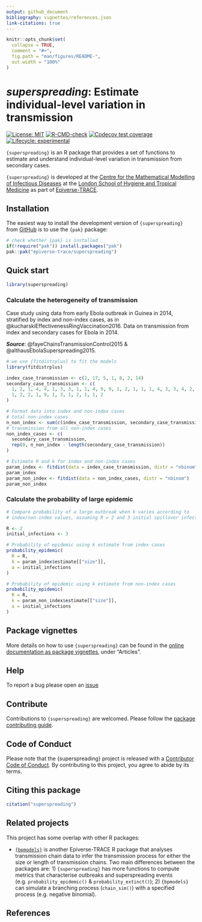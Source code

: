 ```yaml
---
output: github_document
bibliography: vignettes/references.json
link-citations: true
---
```


<!-- README.md is generated from README.Rmd. Please edit that file -->

```r
knitr::opts_chunk$set(
  collapse = TRUE,
  comment = "#>",
  fig.path = "man/figures/README-",
  out.width = "100%"
)
```

# _superspreading_: Estimate individual-level variation in transmission

<!-- badges: start -->
[![License: MIT](https://img.shields.io/badge/License-MIT-yellow.svg)](https://opensource.org/licenses/MIT)
[![R-CMD-check](https://github.com/epiverse-trace/superspreading/actions/workflows/R-CMD-check.yaml/badge.svg)](https://github.com/epiverse-trace/superspreading/actions/workflows/R-CMD-check.yaml)
[![Codecov test coverage](https://codecov.io/gh/epiverse-trace/superspreading/branch/main/graph/badge.svg)](https://app.codecov.io/gh/epiverse-trace/superspreading?branch=main)
[![Lifecycle: experimental](https://img.shields.io/badge/lifecycle-experimental-orange.svg)](https://lifecycle.r-lib.org/articles/stages.html#experimental)
<!-- badges: end -->

`{superspreading}` is an R package that provides a set of functions to estimate 
and understand individual-level variation in transmission from
secondary cases. 

`{superspreading}` is developed at the [Centre for the Mathematical Modelling of Infectious Diseases](https://www.lshtm.ac.uk/research/centres/centre-mathematical-modelling-infectious-diseases) at the [London School of Hygiene and Tropical Medicine](https://www.lshtm.ac.uk/) as part of [Epiverse-TRACE](https://data.org/initiatives/epiverse/).

## Installation

The easiest way to install the development version of `{superspreading}` from
[GitHub](https://github.com/) is to use the `{pak}` package:
  
  ``` r
# check whether {pak} is installed
if(!require("pak")) install.packages("pak")
pak::pak("epiverse-trace/superspreading")
```

## Quick start

```r
library(superspreading)
```

### Calculate the heterogeneity of transmission

Case study using data from early Ebola outbreak in Guinea in 2014, stratified by index and non-index cases, as in @kucharskiEffectivenessRingVaccination2016. Data on transmission from index and secondary cases for Ebola in 2014.

***Source***: @fayeChainsTransmissionControl2015 & @althausEbolaSuperspreading2015.

```r
# we use {fitdistrplus} to fit the models
library(fitdistrplus)

index_case_transmission <- c(2, 17, 5, 1, 8, 2, 14)
secondary_case_transmission <- c(
  1, 2, 1, 4, 4, 1, 3, 3, 1, 1, 4, 9, 9, 1, 2, 1, 1, 1, 4, 3, 3, 4, 2, 5, 
  1, 2, 2, 1, 9, 1, 3, 1, 2, 1, 1, 2
) 

# Format data into index and non-index cases
# total non-index cases
n_non_index <- sum(c(index_case_transmission, secondary_case_transmission)) 
# transmission from all non-index cases
non_index_cases <- c(
  secondary_case_transmission, 
  rep(0, n_non_index - length(secondary_case_transmission))
)

# Estimate R and k for index and non-index cases
param_index <- fitdist(data = index_case_transmission, distr = "nbinom") 
param_index
param_non_index <- fitdist(data = non_index_cases, distr = "nbinom") 
param_non_index
```

### Calculate the probability of large epidemic

```r
# Compare probability of a large outbreak when k varies according to 
# index/non-index values, assuming R = 2 and 3 initial spillover infections

R <- 2
initial_infections <- 3

# Probability of epidemic using k estimate from index cases
probability_epidemic(
  R = R, 
  k = param_index$estimate[["size"]], 
  a = initial_infections
)

# Probability of epidemic using k estimate from non-index cases
probability_epidemic(
  R = R, 
  k = param_non_index$estimate[["size"]], 
  a = initial_infections
)
```

## Package vignettes

More details on how to use `{superspreading}` can be found in the [online documentation as package vignettes](https://epiverse-trace.github.io/superspreading/), under "Articles".

## Help 

To report a bug please open an [issue](https://github.com/epiverse-trace/superspreading/issues/new/choose)

## Contribute 

Contributions to `{superspreading}` are welcomed. Please follow the [package contributing guide](https://github.com/epiverse-trace/superspreading/blob/main/.github/CONTRIBUTING.md).

## Code of Conduct

Please note that the {superspreading} project is released with a 
[Contributor Code of Conduct](https://github.com/epiverse-trace/.github/blob/main/CODE_OF_CONDUCT.md).
By contributing to this project, you agree to abide by its terms.

## Citing this package

```r
citation("superspreading")
```

## Related projects

This project has some overlap with other R packages:

- [`{bpmodels}`](https://github.com/epiverse-trace/bpmodels) is another Epiverse-TRACE
R package that analyses transmission chain data to infer the transmission process for either
the size or length of transmission chains. Two main differences between the packages
are: 1) `{superspreading}` has more functions to compute metrics that characterise
outbreaks and superspreading events (e.g. `probability_epidemic()` & 
`probability_extinct()`); 2) `{bpmodels}` can simulate a branching process 
(`chain_sim()`) with a specified process (e.g. negative binomial).

## References
